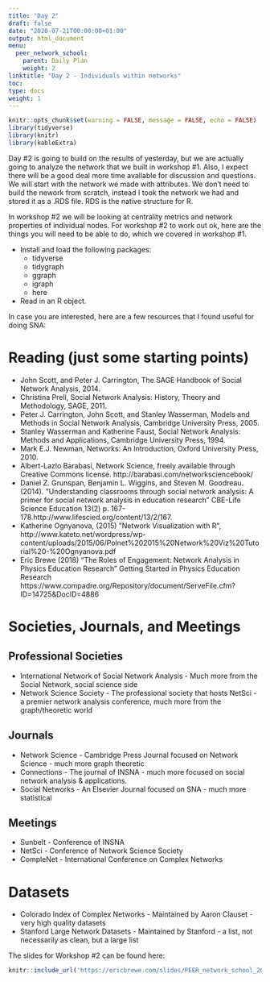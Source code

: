 ```yaml
---
title: "Day 2"
draft: false
date: "2020-07-21T00:00:00+01:00"
output: html_document
menu:
  peer_network_school:
    parent: Daily Plan
    weight: 2
linktitle: "Day 2 - Individuals within networks"
toc: 
type: docs
weight: 1
---
```

```r
knitr::opts_chunk$set(warning = FALSE, message = FALSE, echo = FALSE)
library(tidyverse)
library(knitr)
library(kableExtra)
```



Day #2 is going to build on the results of yesterday, but we are actually going to analyze the network that we built in workshop #1. Also, I expect there will be a good deal more time available for discussion and questions. We will start with the network we made with attributes. We don't need to build the nework from scratch, instead I took the network we had and stored it as a .RDS file. RDS is the native structure for R.

In workshop #2 we will be looking at centrality metrics and network properties of individual nodes. For workshop #2 to work out ok, here are the things you will need to be able to do, which we covered in workshop #1.

- Install and load the following packages:
    - tidyverse
    - tidygraph
    - ggraph
    - igraph
    - here
- Read in an R object. 

In case you are interested, here are a few resources that I found useful for doing 
SNA:

# Reading (just some starting points)

- John Scott, and Peter J. Carrington, The SAGE Handbook of Social Network Analysis, 2014.
- Christina Prell, Social Network Analysis: History, Theory and Methodology, SAGE, 2011.
- Peter J. Carrington, John Scott, and Stanley Wasserman, Models and Methods in Social Network Analysis, Cambridge University Press, 2005.
- Stanley Wasserman and Katherine Faust, Social Network Analysis: Methods and Applications, Cambridge University Press, 1994.
- Mark E.J. Newman, Networks: An Introduction, Oxford University Press, 2010.
- Albert-Lazlo Barabasi, Network Science, freely available through Creative Commons license. http://barabasi.com/networksciencebook/
- Daniel Z. Grunspan, Benjamin L. Wiggins, and Steven M. Goodreau. (2014). ”Understanding classrooms through social network analysis: A primer for social network analysis in education research” CBE-Life Science Education 13(2) p. 167-178.http://www.lifescied.org/content/13/2/167.
- Katherine Ognyanova, (2015) ”Network Visualization with R”,  http://www.kateto.net/wordpress/wp-content/uploads/2015/06/Polnet%202015%20Network%20Viz%20Tutorial%20-%20Ognyanova.pdf
- Eric Brewe (2018) "The Roles of Engagement: Network Analysis in Physics Education Research" Getting Started in Physics Education Research https://www.compadre.org/Repository/document/ServeFile.cfm?ID=14725&DocID=4886


# Societies, Journals, and Meetings

## Professional Societies
- International Network of Social Network Analysis - Much more from the Social Network, social science side
- Network Science Society - The professional society that hosts NetSci - a premier network analysis conference, much more from the graph/theoretic world

## Journals
- Network Science - Cambridge Press Journal focused on Network Science - much more graph theoretic
- Connections - The journal of INSNA - much more focused on social network analysis & applications. 
- Social Networks - An Elsevier Journal focused on SNA - much more statistical

## Meetings
- Sunbelt - Conference of INSNA
- NetSci - Conference of Network Science Society
- CompleNet - International Conference on Complex Networks

# Datasets
- Colorado Index of Complex Networks - Maintained by Aaron Clauset - very high quality datasets
- Stanford Large Network Datasets - Maintained by Stanford - a list, not necessarily as clean, but a large list

The slides for Workshop #2 can be found here:
```r
knitr::include_url('https://ericbrewe.com/slides/PEER_network_school_2023/PEER_Individuals_Networks.html#1')
```

